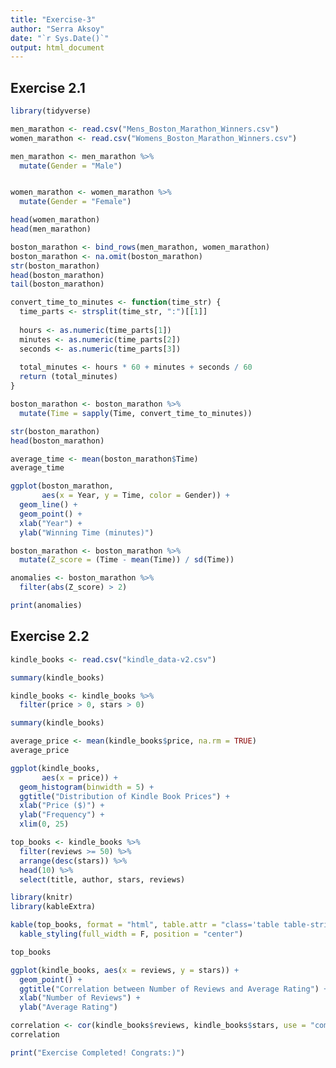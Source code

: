 ```yaml
---
title: "Exercise-3"
author: "Serra Aksoy"
date: "`r Sys.Date()`"
output: html_document
---
```


## Exercise 2.1

```r
library(tidyverse)

men_marathon <- read.csv("Mens_Boston_Marathon_Winners.csv")
women_marathon <- read.csv("Womens_Boston_Marathon_Winners.csv")

men_marathon <- men_marathon %>%
  mutate(Gender = "Male")


women_marathon <- women_marathon %>%
  mutate(Gender = "Female")

head(women_marathon)
head(men_marathon)
```

```r
boston_marathon <- bind_rows(men_marathon, women_marathon)
boston_marathon <- na.omit(boston_marathon)
str(boston_marathon)
head(boston_marathon)
tail(boston_marathon)
```

```r
convert_time_to_minutes <- function(time_str) {
  time_parts <- strsplit(time_str, ":")[[1]]
  
  hours <- as.numeric(time_parts[1])
  minutes <- as.numeric(time_parts[2])
  seconds <- as.numeric(time_parts[3])
  
  total_minutes <- hours * 60 + minutes + seconds / 60
  return (total_minutes)
}

boston_marathon <- boston_marathon %>%
  mutate(Time = sapply(Time, convert_time_to_minutes))

str(boston_marathon)
head(boston_marathon)
```

```r
average_time <- mean(boston_marathon$Time)
average_time
```

```r
ggplot(boston_marathon,
       aes(x = Year, y = Time, color = Gender)) +
  geom_line() +
  geom_point() +
  xlab("Year") +
  ylab("Winning Time (minutes)")
```

```r
boston_marathon <- boston_marathon %>%
  mutate(Z_score = (Time - mean(Time)) / sd(Time))

anomalies <- boston_marathon %>%
  filter(abs(Z_score) > 2)

print(anomalies)
```

## Exercise 2.2

```r
kindle_books <- read.csv("kindle_data-v2.csv")

summary(kindle_books)

kindle_books <- kindle_books %>%
  filter(price > 0, stars > 0)

summary(kindle_books)
```

```r
average_price <- mean(kindle_books$price, na.rm = TRUE)
average_price

ggplot(kindle_books,
       aes(x = price)) +
  geom_histogram(binwidth = 5) +
  ggtitle("Distribution of Kindle Book Prices") +
  xlab("Price ($)") +
  ylab("Frequency") +
  xlim(0, 25)
```

```r
top_books <- kindle_books %>%
  filter(reviews >= 50) %>%
  arrange(desc(stars)) %>%
  head(10) %>%
  select(title, author, stars, reviews)

library(knitr)
library(kableExtra)

kable(top_books, format = "html", table.attr = "class='table table-striped'", caption = "Top 10 Highest Rated Kindle Books") %>%
  kable_styling(full_width = F, position = "center")

top_books
```

```r
ggplot(kindle_books, aes(x = reviews, y = stars)) +
  geom_point() +
  ggtitle("Correlation between Number of Reviews and Average Rating") +
  xlab("Number of Reviews") +
  ylab("Average Rating")

correlation <- cor(kindle_books$reviews, kindle_books$stars, use = "complete.obs")
correlation
```

```r
print("Exercise Completed! Congrats:)")
```

